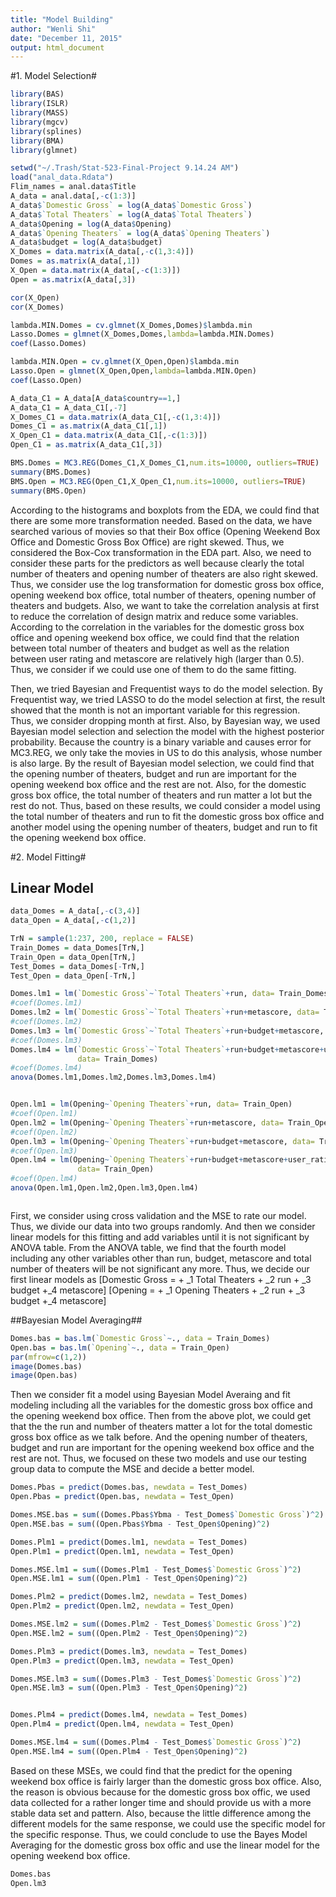 ```yaml
---
title: "Model Building"
author: "Wenli Shi"
date: "December 11, 2015"
output: html_document
---
```


#1. Model Selection#

```r

library(BAS)
library(ISLR)
library(MASS)
library(mgcv)
library(splines)
library(BMA)
library(glmnet)

setwd("~/.Trash/Stat-523-Final-Project 9.14.24 AM")
load("anal_data.Rdata")
Flim_names = anal.data$Title
A_data = anal.data[,-c(1:3)]
A_data$`Domestic Gross` = log(A_data$`Domestic Gross`)
A_data$`Total Theaters` = log(A_data$`Total Theaters`)
A_data$Opening = log(A_data$Opening)
A_data$`Opening Theaters` = log(A_data$`Opening Theaters`)
A_data$budget = log(A_data$budget)
X_Domes = data.matrix(A_data[,-c(1,3:4)])
Domes = as.matrix(A_data[,1])
X_Open = data.matrix(A_data[,-c(1:3)])
Open = as.matrix(A_data[,3])

cor(X_Open)
cor(X_Domes)

lambda.MIN.Domes = cv.glmnet(X_Domes,Domes)$lambda.min
Lasso.Domes = glmnet(X_Domes,Domes,lambda=lambda.MIN.Domes)
coef(Lasso.Domes)

lambda.MIN.Open = cv.glmnet(X_Open,Open)$lambda.min
Lasso.Open = glmnet(X_Open,Open,lambda=lambda.MIN.Open)
coef(Lasso.Open)

A_data_C1 = A_data[A_data$country==1,]
A_data_C1 = A_data_C1[,-7]
X_Domes_C1 = data.matrix(A_data_C1[,-c(1,3:4)])
Domes_C1 = as.matrix(A_data_C1[,1])
X_Open_C1 = data.matrix(A_data_C1[,-c(1:3)])
Open_C1 = as.matrix(A_data_C1[,3])

BMS.Domes = MC3.REG(Domes_C1,X_Domes_C1,num.its=10000, outliers=TRUE)
summary(BMS.Domes)
BMS.Open = MC3.REG(Open_C1,X_Open_C1,num.its=10000, outliers=TRUE)
summary(BMS.Open)


```


According to the histograms and boxplots from the EDA, we could find that there are some more transformation needed. Based on the data, we have searched various of movies so that their Box office (Opening Weekend Box Office and Domestic Gross Box Office) are right skewed. Thus, we considered the Box-Cox transformation in the EDA part. Also, we need to consider these parts for the predictors as well because clearly the total number of theaters and opening number of theaters are also right skewed. Thus, we consider use the log transformation for domestic gross box office, opening weekend box office, total number of theaters, opening number of theaters and budgets. Also, we want to take the correlation analysis at first to reduce the correlation of design matrix and reduce some variables. According to the correlation in the variables for the domestic gross box office and opening weekend box office, we could find that the relation between total number of theaters and budget as well as the relation between user rating and metascore are relatively high (larger than 0.5). Thus, we consider if we could use one of them to do the same fitting.

Then, we tried Bayesian and Frequentist ways to do the model selection. By Frequentist way, we tried LASSO to do the model selection at first, the result showed that the month is not an important variable for this regression. Thus, we consider dropping month at first. Also, by Bayesian way, we used Bayesian model selection and selection the model with the highest posterior probability. Because the country is a binary variable and causes error for MC3.REG, we only take the movies in US to do this analysis, whose number is also large. By the result of Bayesian model selection, we could find that the opening number of theaters, budget and run are important for the opening weekend box office and the rest are not. Also, for the domestic gross box office, the total number of theaters and run matter a lot but the rest do not. Thus, based on these results, we could consider a model using the total number of theaters and run to fit the domestic gross box office and another model using the opening number of theaters, budget and run to fit the opening weekend box office.



#2. Model Fitting#

## Linear Model##

```r

data_Domes = A_data[,-c(3,4)]
data_Open = A_data[,-c(1,2)]

TrN = sample(1:237, 200, replace = FALSE)
Train_Domes = data_Domes[TrN,]
Train_Open = data_Open[TrN,]
Test_Domes = data_Domes[-TrN,]
Test_Open = data_Open[-TrN,]

Domes.lm1 = lm(`Domestic Gross`~`Total Theaters`+run, data= Train_Domes)
#coef(Domes.lm1)
Domes.lm2 = lm(`Domestic Gross`~`Total Theaters`+run+metascore, data= Train_Domes)
#coef(Domes.lm2)
Domes.lm3 = lm(`Domestic Gross`~`Total Theaters`+run+budget+metascore, data= Train_Domes)
#coef(Domes.lm3)
Domes.lm4 = lm(`Domestic Gross`~`Total Theaters`+run+budget+metascore+user_rating, 
               data= Train_Domes)
#coef(Domes.lm4)
anova(Domes.lm1,Domes.lm2,Domes.lm3,Domes.lm4)


Open.lm1 = lm(Opening~`Opening Theaters`+run, data= Train_Open)
#coef(Open.lm1)
Open.lm2 = lm(Opening~`Opening Theaters`+run+metascore, data= Train_Open)
#coef(Open.lm2)
Open.lm3 = lm(Opening~`Opening Theaters`+run+budget+metascore, data= Train_Open)
#coef(Open.lm3)
Open.lm4 = lm(Opening~`Opening Theaters`+run+budget+metascore+user_rating, 
               data= Train_Open)
#coef(Open.lm4)
anova(Open.lm1,Open.lm2,Open.lm3,Open.lm4)



```

First, we consider using cross validation and the MSE to rate our model. Thus, we divide our data into two groups randomly. And then we consider linear models for this fitting and add variables until it is not significant by ANOVA table. From the ANOVA table, we find that the fourth model including any other variables other than run, budget, metascore and total number of theaters will be not significant any more. Thus, we decide our first linear models as 
\[Domestic Gross = \alpha + \beta_1 Total Theaters + \beta_2 run + \beta_3 budget +\beta_4 metascore\]
\[Opening = \alpha + \beta_1 Opening Theaters + \beta_2 run + \beta_3 budget +\beta_4 metascore\]

##Bayesian Model Averaging##

```r

Domes.bas = bas.lm(`Domestic Gross`~., data = Train_Domes)
Open.bas = bas.lm(`Opening`~., data = Train_Open)
par(mfrow=c(1,2))
image(Domes.bas)
image(Open.bas)

```

Then we consider fit a model using Bayesian Model Averaing and fit modeling including all the variables for the domestic gross box office and the opening weekend box office. Then from the above plot, we could get that the the run and number of theaters matter a lot for the total domestic gross box office as we talk before. And the opening number of theaters, budget and run are important for the opening weekend box office and the rest are not. Thus, we focused on these two models and use our testing group data to compute the MSE and decide a better model.

```r

Domes.Pbas = predict(Domes.bas, newdata = Test_Domes)
Open.Pbas = predict(Open.bas, newdata = Test_Open)

Domes.MSE.bas = sum((Domes.Pbas$Ybma - Test_Domes$`Domestic Gross`)^2)
Open.MSE.bas = sum((Open.Pbas$Ybma - Test_Open$Opening)^2)

Domes.Plm1 = predict(Domes.lm1, newdata = Test_Domes)
Open.Plm1 = predict(Open.lm1, newdata = Test_Open)

Domes.MSE.lm1 = sum((Domes.Plm1 - Test_Domes$`Domestic Gross`)^2)
Open.MSE.lm1 = sum((Open.Plm1 - Test_Open$Opening)^2)

Domes.Plm2 = predict(Domes.lm2, newdata = Test_Domes)
Open.Plm2 = predict(Open.lm2, newdata = Test_Open)

Domes.MSE.lm2 = sum((Domes.Plm2 - Test_Domes$`Domestic Gross`)^2)
Open.MSE.lm2 = sum((Open.Plm2 - Test_Open$Opening)^2)

Domes.Plm3 = predict(Domes.lm3, newdata = Test_Domes)
Open.Plm3 = predict(Open.lm3, newdata = Test_Open)

Domes.MSE.lm3 = sum((Domes.Plm3 - Test_Domes$`Domestic Gross`)^2)
Open.MSE.lm3 = sum((Open.Plm3 - Test_Open$Opening)^2)


Domes.Plm4 = predict(Domes.lm4, newdata = Test_Domes)
Open.Plm4 = predict(Open.lm4, newdata = Test_Open)

Domes.MSE.lm4 = sum((Domes.Plm4 - Test_Domes$`Domestic Gross`)^2)
Open.MSE.lm4 = sum((Open.Plm4 - Test_Open$Opening)^2)

```

Based on these MSEs, we could find that the predict for the opening weekend box office is fairly larger than the domestic gross box office. Also, the reason is obvious because for the domestic gross box offic, we used data collected for a rather longer time and should provide us with a more stable data set and pattern. Also, because the little difference among the different models for the same response, we could use the specific model for the specific response. Thus, we could conclude to use the Bayes Model Averaging for the domestic gross box offic and use the linear model for the opening weekend box office.

```r
Domes.bas
Open.lm3
```
